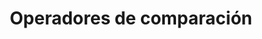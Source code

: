 ---
title: Operadores de comparación
description: Aprende a comparar valores en Java con los operadores de comparación.
---